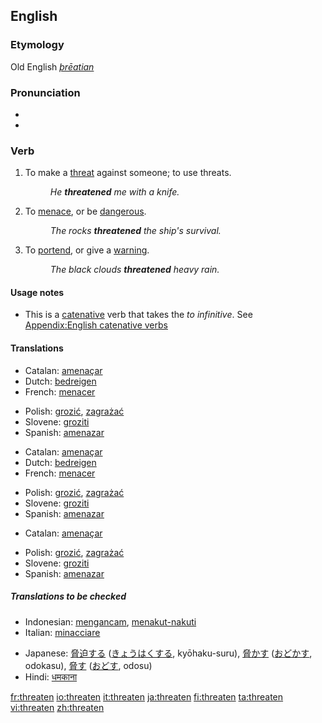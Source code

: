 ==English==

===Etymology===
Old English ''[[þrēatian]]''

===Pronunciation===
*{{IPA|/ˈθret.ən/}}
*{{audio|en-us-threaten.ogg|Audio (US)}}


===Verb===
{{en-verb}}

# To make a [[threat]] against someone; to use threats.
#: ''He '''threatened''' me with a knife.''
# To [[menace]], or be [[dangerous]].
#: ''The rocks '''threatened''' the ship's survival.''
# To [[portend]], or give a [[warning]].
#: ''The black clouds '''threatened''' heavy rain.''

====Usage notes====
* This is a [[catenative]] verb that takes the ''to infinitive''. See [[Appendix:English catenative verbs]]

====Translations====
{{trans-top|To make a threat against someone; to use threats}}
*Catalan: [[amenaçar]]
*Dutch: [[bedreigen]]
*French: [[menacer]] 
{{trans-mid}}
*Polish: [[grozić]], [[zagrażać]]
*Slovene: [[groziti]]
*Spanish: [[amenazar]]
{{trans-bottom}}

{{trans-top|To menace, or be dangerous}}
*Catalan: [[amenaçar]]
*Dutch: [[bedreigen]]
*French: [[menacer]] 
{{trans-mid}}
*Polish: [[grozić]], [[zagrażać]]
*Slovene: [[groziti]]
*Spanish: [[amenazar]]
{{trans-bottom}}

{{trans-top|To portend, or give a warning}}
*Catalan: [[amenaçar]]
{{trans-mid}}
*Polish: [[grozić]], [[zagrażać]]
*Slovene: [[groziti]]
*Spanish: [[amenazar]]
{{trans-bottom}}

=====Translations to be checked=====
{{ttbc-top}}
*Indonesian: [[ancam|mengancam]], [[takut|menakut-nakuti]]
*Italian: [[minacciare]]
{{ttbc-mid}}
*Japanese: [[脅迫]]する ([[きょうはく]]する, kyōhaku-suru), [[脅かす]] ([[おどかす]], odokasu), [[脅す]] ([[おどす]], odosu)
*Hindi: [[धमकाना]]
{{ttbc-bottom}}

[[fr:threaten]]
[[io:threaten]]
[[it:threaten]]
[[ja:threaten]]
[[fi:threaten]]
[[ta:threaten]]
[[vi:threaten]]
[[zh:threaten]]